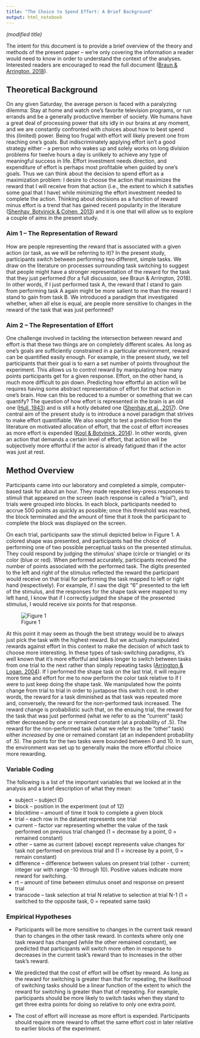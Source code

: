 ```yaml
---
title: "The Choice to Spend Effort: A Brief Background"
output: html_notebook
---
```

*(modified title)*

The intent for this document is to provide a brief overview of the theory and methods of the present paper -- we're only covering the information a reader would need to know in order to understand the context of the analyses. Interested readers are encouraged to read the full document ([Braun & Arrington, 2018](../other_resources/Braun & Arrington, 2018.pdf)). 


## Theoretical Background

On any given Saturday, the average person is faced with a paralyzing dilemma: Stay at home and watch one's favorite television programs, or run errands and be a generally productive member of society. We humans have a great deal of processing power that sits idly in our brains at any moment, and we are constantly confronted with choices about how to best spend this (limited) power. Being too frugal with effort will likely prevent one from reaching one's goals. But indiscriminately applying effort isn't a good strategy either -- a person who wakes up and solely works on long division problems for twelve hours a day is unlikely to achieve any type of meaningful success in life. Effort investment needs direction, and expenditure of effort is perhaps most profitable when guided by one's goals. Thus we can think about the decision to spend effort as a maximization problem: I desire to choose the action that maximizes the reward that I will receive from that action (i.e., the extent to which it satisfies some goal that I have) while minimizing the effort investment needed to complete the action. Thinking about decisions as a function of reward minus effort is a trend that has gained recent popularity in the literature ([Shenhav, Botvinick & Cohen, 2013](https://doi.org/10.1016/j.neuron.2013.07.007)) and it is one that will allow us to explore a couple of aims in the present study.

### Aim 1 -- The Representation of Reward

How are people representing the reward that is associated with a given action (or task, as we will be referring to it)? In the present study, participants switch between performing two different, simple tasks. We draw on the literature on processes surrounding task switching to suggest that people might have a stronger representation of the reward for the task that they just performed (for a full discussion, see Braun & Arrington, 2018). In other words, if I just performed task A, the reward that I stand to gain from performing task A again might be more salient to me than the reward I stand to gain from task B. We introduced a paradigm that investigated whether, when all else is equal, are people more sensitive to changes in the reward of the task that was just performed?

### Aim 2 -- The Representation of Effort

One challenge involved in tackling the intersection between reward and effort is that these two things are on completely different scales. As long as one's goals are sufficiently constrained in a particular environment, reward can be quantified easily enough. For example, in the present study, we tell participants that their goal is to earn a set number of points throughout the experiment. This allows us to control reward by manipulating how many points participants get for a given response. Effort, on the other hand, is much more difficult to pin down. Predicting how effortful an action will be requires having some abstract representation of effort for that action in one's brain. How can this be reduced to a number or something that we can quantify? The question of how effort is represented in the brain is an old one ([Hull, 1943](http://psycnet.apa.org/record/1944-00022-000)) and is still a hotly debated one ([Shenhav et al., 2017](http://www.wouterkool.com/pdfs/ShenhavEtAl_ARN_2017.pdf)). One central aim of the present study is to introduce a novel paradigm that strives to make effort quantifiable. We also sought to test a prediction from the literature on motivated allocation of effort, that the cost of effort increases as more effort is expended ([Kool & Botvinick, 2014](http://www.wouterkool.com/pdfs/KoolBotvinick_JEPG_2014.pdf)). In other words, given an action that demands a certain level of effort, that action will be subjectively more effortful if the actor is already fatigued than if the actor was just at rest. 

## Method Overview

Participants came into our laboratory and completed a simple, computer-based task for about an hour. They made repeated key-press responses to stimuli that appeared on the screen (each response is called a "trial"), and trials were grouped into blocks. In each block, participants needed to accrue 500 points as quickly as possible; once this threshold was reached, the block terminated and the amount of time that it took the participant to complete the block was displayed on the screen. 

On each trial, participants saw the stimuli depicted below in Figure 1. A colored shape was presented, and participants had the choice of performing one of two possible perceptual tasks on the presented stimulus. They could respond by judging the stimulus' shape (circle or triangle) or its color (blue or red). When performed accurately, participants received the number of points associated with the performed task. The digits presented to the left and right of the stimulus reflected the reward the participant would receive on that trial for performing the task mapped to left or right hand (respectively). For example, if I saw the digit "6" presented to the left of the stimulus, and the responses for the shape task were mapped to my left hand, I know that if I correctly judged the shape of the presented stimulus, I would receive six points for that response.

![Figure 1](Figure 1.jpg)


At this point it may seem as though the best strategy would be to always just pick the task with the highest reward. But we actually manipulated rewards against effort in this context to make the decision of which task to choose more interesting. In these types of task-switching paradigms, it's well known that it's more effortful and takes longer to switch between tasks from one trial to the next rather than simply repeating tasks ([Arrington & Logan, 2004](http://journals.sagepub.com/doi/abs/10.1111/j.0956-7976.2004.00728.x)). If I performed the shape task on the last trial, it will require more time and effort for me to now perform the color task relative to if I were to just keep doing the shape task. We manipulated how the points change from trial to trial in order to juxtapose this switch cost. In other words, the reward for a task diminished as that task was repeated more and, conversely, the reward for the non-performed task increased. The reward change is probabilistic such that, on the ensuing trial, the reward for the task that was just performed (what we refer to as the "current" task) either decreased by one or remained constant (at a probability of .5). The reward for the non-performed task (what we refer to as the "other" task) either *increased* by one or remained constant (at an independent probability of .5). The points for the two tasks were bounded between 0 and 10. In sum, the environment was set up to generally make the more effortful choice more rewarding. 


### Variable Coding

The following is a list of the important variables that we looked at in the analysis and a brief description of what they mean:

  * subject -- subject ID 
  * block -- position in the experiment (out of 12)
  * blocktime -- amount of time it took to complete a given block
  * trial -- each row in the dataset represents one trial
  * current -- factor var representing whether the value of the task performed on previous trial changed (1 = decrease by a point, 0 = remained constant)
  * other -- same as current (above) except represents value changes for task not performed on previous trial and (1 = increase by a point, 0 = remain constant)
  * difference -- difference between values on present trial (other - current; integer var with range -10 through 10). Positive values indicate more reward for switching.
  * rt -- amount of time between stimulus onset and response on present trial
  * transcode -- task selection at trial N relative to selection at trial N-1 (1 = switched to the opposite task, 0 = repeated same task)
  
### Empirical Hypotheses

* Participants will be more sensitive to changes in the current task reward than to changes in the other task reward. In contexts where only one task reward has changed (while the other remained constant), we predicted that participants will switch more often in response to decreases in the current task's reward than to increases in the other task's reward.

* We predicted that the cost of effort will be offset by reward. As long as the reward for switching is greater than that for repeating, the likelihood of switching tasks should be a linear function of the extent to which the reward for switching is greater than that of repeating. For example, participants should be more likely to switch tasks when they stand to get three extra points for doing so relative to only one extra point. 

* The cost of effort will increase as more effort is expended. Participants should require more reward to offset the same effort cost in later relative to earlier blocks of the experiment. 
  
  
  
  
  
  
  
  
  
  